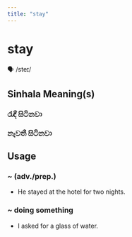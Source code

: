 ```yaml
---
title: "stay"
---
```


# stay

🗣️ /steɪ/

## Sinhala Meaning(s)

### රැඳී සිටිනවා
### නැවතී සිටිනවා

## Usage

### ~ (adv./prep.)

- He stayed at the hotel for two nights. 


### ~ doing something

- I asked for a glass of water.

